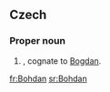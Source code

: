 ==Czech==
{{wikipedia|lang=cs}}

===Proper noun===
{{cs-proper noun|g=m}}

# {{given name|male|lang=cs}}, cognate to [[Bogdan]].

[[fr:Bohdan]]
[[sr:Bohdan]]